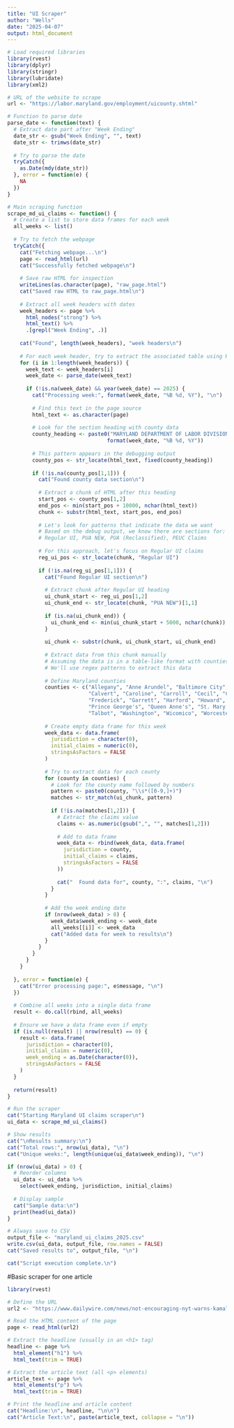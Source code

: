```yaml
---
title: "UI Scraper"
author: "Wells"
date: "2025-04-07"
output: html_document
---
```


```r
# Load required libraries
library(rvest)
library(dplyr)
library(stringr)
library(lubridate)
library(xml2)

# URL of the website to scrape
url <- "https://labor.maryland.gov/employment/uicounty.shtml"

# Function to parse date
parse_date <- function(text) {
  # Extract date part after "Week Ending"
  date_str <- gsub("Week Ending", "", text)
  date_str <- trimws(date_str)
  
  # Try to parse the date
  tryCatch({
    as.Date(mdy(date_str))
  }, error = function(e) {
    NA
  })
}

# Main scraping function
scrape_md_ui_claims <- function() {
  # Create a list to store data frames for each week
  all_weeks <- list()
  
  # Try to fetch the webpage
  tryCatch({
    cat("Fetching webpage...\n")
    page <- read_html(url)
    cat("Successfully fetched webpage\n")
    
    # Save raw HTML for inspection
    writeLines(as.character(page), "raw_page.html")
    cat("Saved raw HTML to raw_page.html\n")
    
    # Extract all week headers with dates
    week_headers <- page %>% 
      html_nodes("strong") %>%
      html_text() %>%
      .[grepl("Week Ending", .)]
    
    cat("Found", length(week_headers), "week headers\n")
    
    # For each week header, try to extract the associated table using HTML patterns
    for (i in 1:length(week_headers)) {
      week_text <- week_headers[i]
      week_date <- parse_date(week_text)
      
      if (!is.na(week_date) && year(week_date) == 2025) {
        cat("Processing week:", format(week_date, "%B %d, %Y"), "\n")
        
        # Find this text in the page source
        html_text <- as.character(page)
        
        # Look for the section heading with county data
        county_heading <- paste0("MARYLAND DEPARTMENT OF LABOR DIVISION OF UNEMPLOYMENT INSURANCE TOTAL CLAIMS FILED BY COUNTY Week ending ", 
                                format(week_date, "%B %d, %Y"))
        
        # This pattern appears in the debugging output
        county_pos <- str_locate(html_text, fixed(county_heading))
        
        if (!is.na(county_pos[1,1])) {
          cat("Found county data section\n")
          
          # Extract a chunk of HTML after this heading
          start_pos <- county_pos[1,2]
          end_pos <- min(start_pos + 10000, nchar(html_text))
          chunk <- substr(html_text, start_pos, end_pos)
          
          # Let's look for patterns that indicate the data we want
          # Based on the debug output, we know there are sections for:
          # Regular UI, PUA NEW, PUA (Reclassified), PEUC Claims
          
          # For this approach, let's focus on Regular UI claims
          reg_ui_pos <- str_locate(chunk, "Regular UI")
          
          if (!is.na(reg_ui_pos[1,1])) {
            cat("Found Regular UI section\n")
            
            # Extract chunk after Regular UI heading
            ui_chunk_start <- reg_ui_pos[1,2]
            ui_chunk_end <- str_locate(chunk, "PUA NEW")[1,1]
            
            if (is.na(ui_chunk_end)) {
              ui_chunk_end <- min(ui_chunk_start + 5000, nchar(chunk))
            }
            
            ui_chunk <- substr(chunk, ui_chunk_start, ui_chunk_end)
            
            # Extract data from this chunk manually
            # Assuming the data is in a table-like format with counties and numbers
            # We'll use regex patterns to extract this data
            
            # Define Maryland counties
            counties <- c("Allegany", "Anne Arundel", "Baltimore City", "Baltimore County", 
                          "Calvert", "Caroline", "Carroll", "Cecil", "Charles", "Dorchester", 
                          "Frederick", "Garrett", "Harford", "Howard", "Kent", "Montgomery", 
                          "Prince George's", "Queen Anne's", "St. Mary's", "Somerset", 
                          "Talbot", "Washington", "Wicomico", "Worcester", "Maryland")
            
            # Create empty data frame for this week
            week_data <- data.frame(
              jurisdiction = character(0),
              initial_claims = numeric(0),
              stringsAsFactors = FALSE
            )
            
            # Try to extract data for each county
            for (county in counties) {
              # Look for the county name followed by numbers
              pattern <- paste0(county, "\\s*([0-9,]+)")
              matches <- str_match(ui_chunk, pattern)
              
              if (!is.na(matches[1,2])) {
                # Extract the claims value
                claims <- as.numeric(gsub(",", "", matches[1,2]))
                
                # Add to data frame
                week_data <- rbind(week_data, data.frame(
                  jurisdiction = county,
                  initial_claims = claims,
                  stringsAsFactors = FALSE
                ))
                
                cat("  Found data for", county, ":", claims, "\n")
              }
            }
            
            # Add the week ending date
            if (nrow(week_data) > 0) {
              week_data$week_ending <- week_date
              all_weeks[[i]] <- week_data
              cat("Added data for week to results\n")
            }
          }
        }
      }
    }
    
  }, error = function(e) {
    cat("Error processing page:", e$message, "\n")
  })
  
  # Combine all weeks into a single data frame
  result <- do.call(rbind, all_weeks)
  
  # Ensure we have a data frame even if empty
  if (is.null(result) || nrow(result) == 0) {
    result <- data.frame(
      jurisdiction = character(0),
      initial_claims = numeric(0),
      week_ending = as.Date(character(0)),
      stringsAsFactors = FALSE
    )
  }
  
  return(result)
}

# Run the scraper
cat("Starting Maryland UI claims scraper\n")
ui_data <- scrape_md_ui_claims()

# Show results
cat("\nResults summary:\n")
cat("Total rows:", nrow(ui_data), "\n")
cat("Unique weeks:", length(unique(ui_data$week_ending)), "\n")

if (nrow(ui_data) > 0) {
  # Reorder columns
  ui_data <- ui_data %>%
    select(week_ending, jurisdiction, initial_claims)
  
  # Display sample
  cat("Sample data:\n")
  print(head(ui_data))
}

# Always save to CSV
output_file <- "maryland_ui_claims_2025.csv"
write.csv(ui_data, output_file, row.names = FALSE)
cat("Saved results to", output_file, "\n")

cat("Script execution complete.\n")
```


#Basic scraper for one article

```r
library(rvest)

# Define the URL
url2 <- "https://www.dailywire.com/news/not-encouraging-nyt-warns-kamala-in-trouble-as-poll-finds-her-tied-with-trump?topStoryPosition=1"

# Read the HTML content of the page
page <- read_html(url2)

# Extract the headline (usually in an <h1> tag)
headline <- page %>%
  html_element("h1") %>%
  html_text(trim = TRUE)

# Extract the article text (all <p> elements)
article_text <- page %>%
  html_elements("p") %>%
  html_text(trim = TRUE)

# Print the headline and article content
cat("Headline:\n", headline, "\n\n")
cat("Article Text:\n", paste(article_text, collapse = "\n"))

```
